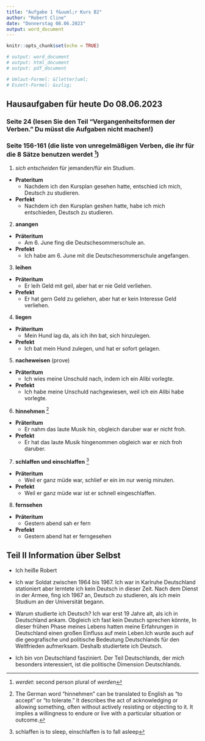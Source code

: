 ```yaml
---
title: "Aufgabe 1 f&uuml;r Kurs B2"
author: "Robert Cline"
date: "Donnerstag 08.06.2023"
output: word_document 
---
```


```r
knitr::opts_chunk$set(echo = TRUE)

# output: word_document
# output: html_document 
# output: pdf_document 

# Umlaut-Formel: &[letter]uml;
# Eszett-Formel: &szlig;


```

## Hausaufgaben f&uuml;r heute Do 08.06.2023

###  **Seite 24 (lesen Sie den Teil "Vergangenheitsformen der Verben."** Du müsst die Aufgaben nicht machen!)


### **Seite 156-161** **(die liste von unregelmäßigen Verben, die ihr für die 8 Sätze benutzen werdet ^[*werdet*: second person plural of *werden*])**

1. *sich entscheiden* f&uuml;r jemanden/f&uuml;r ein Studium.

* **Prateritum** 
  - Nachdem ich den Kursplan gesehen hatte, entschied ich mich, Deutsch zu studieren.
  
* **Perfekt**  
  - Nachdem ich den Kursplan geshen hatte, habe ich mich entschieden, Deutsch zu studieren.  
  
2. **anangen**  
* **Pr&auml;teritum** 
  - Am 6. June fing die Deutschesommerschule an.
  
* **Prefekt**  
  - Ich habe am 6. June mit die Deutschesommerschule angefangen.  

3.  **leihen**  
* **Pr&auml;teritum**  
  - Er leih Geld mit geil, aber hat er nie Geld verliehen.  
* **Prefekt**  
  - Er hat gern Geld zu geliehen, aber hat er kein Interesse Geld verliehen.  
  

4. **liegen**  
* **Pr&auml;teritum**  
  - Mein Hund lag da, als ich ihn bat, sich hinzulegen.  
* **Prefekt**  
  - Ich bat mein Hund zulegen, und hat er sofort gelagen.   
  
5. **nacheweisen** (prove)  
* **Pr&auml;teritum**  
  - Ich wies meine Unschuld nach, indem ich ein Alibi vorlegte.  
* **Prefekt**  
  - Ich habe meine Unschuld nachgewiesen, weil ich ein Alibi habe vorlegte.  
  
6. **hinnehmen** ^[The German word "hinnehmen" can be translated to English as "to accept" or "to tolerate." It describes the act of acknowledging or allowing something, often without actively resisting or objecting to it. It implies a willingness to endure or live with a particular situation or outcome.] 
* **Pr&auml;teritum**  
  - Er nahm das laute Musik hin, obgleich daruber war er nicht froh.   
* **Prefekt**  
  - Er hat das laute Musik hingenommen obgleich war er nich froh daruber.

7. **schlaffen und einschlaffen** ^[schlaffen is to sleep, einschlaffen is to fall asleep]  
* **Pr&auml;teritum**  
  - Weil er ganz m&uuml;de war, schlief er ein im nur wenig minuten.  
* **Prefekt**  
  - Weil er ganz m&uuml;de war ist er schnell eingeschlaffen.  

8. **fernsehen**  
* **Pr&auml;teritum**  
  - Gestern abend sah er fern  
* **Prefekt**  
  - Gestern abend hat er ferngesehen  

\newpage 

## Teil II Information &uuml;ber Selbst  

* Ich hei&szlig;e Robert  

* Ich war Soldat zwischen 1964 bis 1967. Ich war in Karlruhe Deutschland stationiert aber lerntete ich kein Deutsch in dieser Zeit.  Nach dem Dienst in der Armee, fing ich 1967 an, Deutsch zu studieren, als ich mein Studium an der Universit&auml;t begann.  

* Warum studierte ich Deutsch? Ich war erst 19 Jahre alt, als ich in Deutschland ankam. Obgleich ich fast kein Deutsch sprechen k&ouml;nnte, In dieser frühen Phase meines Lebens hatten meine Erfahrungen in Deutschland einen großen Einfluss auf mein Leben.Ich wurde auch auf die geografische und politische Bedeutung Deutschlands für den Weltfrieden aufmerksam. Deshalb studiertete ich Deutsch.  

* Ich bin von Deutschland fasziniert. Der Teil Deutschlands, der mich besonders interessiert, ist die politische Dimension Deutschlands.






 


